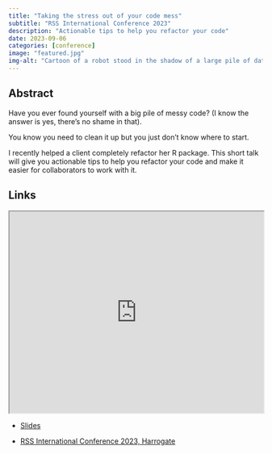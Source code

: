```yaml
---
title: "Taking the stress out of your code mess"
subtitle: "RSS International Conference 2023"
description: "Actionable tips to help you refactor your code"
date: 2023-09-06
categories: [conference]
image: "featured.jpg"
img-alt: "Cartoon of a robot stood in the shadow of a large pile of data. The pile is about 4 times as high as the robot."
---
```


## Abstract

Have you ever found yourself with a big pile of messy code? (I know the answer is yes, there's no shame in that).

You know you need to clean it up but you just don't know where to start.

I recently helped a client completely refactor her R package. This short talk will give you actionable tips to help you refactor your code and make it easier for collaborators to work with it.

## Links

<p align="center">
<iframe src="https://statsrhian.github.io/talks/2023/2023-09-06-taking-the-stress-out-of-your-code-mess/slides.html" width="100%" height = "400px"></iframe>
</p>

- [Slides](https://statsrhian.github.io/talks/2023/2023-09-06-taking-the-stress-out-of-your-code-mess/slides.html)

- [RSS International Conference 2023, Harrogate](https://rss.org.uk/training-events/conference-2023/)